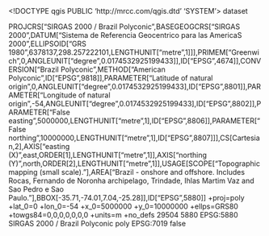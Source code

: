 <!DOCTYPE qgis PUBLIC 'http://mrcc.com/qgis.dtd' 'SYSTEM'>
<qgis version="3.30.2-'s-Hertogenbosch">
  <identifier></identifier>
  <parentidentifier></parentidentifier>
  <language></language>
  <type>dataset</type>
  <title></title>
  <abstract></abstract>
  <links/>
  <dates/>
  <fees></fees>
  <encoding></encoding>
  <crs>
    <spatialrefsys nativeFormat="Wkt">
      <wkt>PROJCRS["SIRGAS 2000 / Brazil Polyconic",BASEGEOGCRS["SIRGAS 2000",DATUM["Sistema de Referencia Geocentrico para las AmericaS 2000",ELLIPSOID["GRS 1980",6378137,298.257222101,LENGTHUNIT["metre",1]]],PRIMEM["Greenwich",0,ANGLEUNIT["degree",0.0174532925199433]],ID["EPSG",4674]],CONVERSION["Brazil Polyconic",METHOD["American Polyconic",ID["EPSG",9818]],PARAMETER["Latitude of natural origin",0,ANGLEUNIT["degree",0.0174532925199433],ID["EPSG",8801]],PARAMETER["Longitude of natural origin",-54,ANGLEUNIT["degree",0.0174532925199433],ID["EPSG",8802]],PARAMETER["False easting",5000000,LENGTHUNIT["metre",1],ID["EPSG",8806]],PARAMETER["False northing",10000000,LENGTHUNIT["metre",1],ID["EPSG",8807]]],CS[Cartesian,2],AXIS["easting (X)",east,ORDER[1],LENGTHUNIT["metre",1]],AXIS["northing (Y)",north,ORDER[2],LENGTHUNIT["metre",1]],USAGE[SCOPE["Topographic mapping (small scale)."],AREA["Brazil - onshore and offshore. Includes Rocas, Fernando de Noronha archipelago, Trindade, Ihlas Martim Vaz and Sao Pedro e Sao Paulo."],BBOX[-35.71,-74.01,7.04,-25.28]],ID["EPSG",5880]]</wkt>
      <proj4>+proj=poly +lat_0=0 +lon_0=-54 +x_0=5000000 +y_0=10000000 +ellps=GRS80 +towgs84=0,0,0,0,0,0,0 +units=m +no_defs</proj4>
      <srsid>29504</srsid>
      <srid>5880</srid>
      <authid>EPSG:5880</authid>
      <description>SIRGAS 2000 / Brazil Polyconic</description>
      <projectionacronym>poly</projectionacronym>
      <ellipsoidacronym>EPSG:7019</ellipsoidacronym>
      <geographicflag>false</geographicflag>
    </spatialrefsys>
  </crs>
  <extent/>
</qgis>
